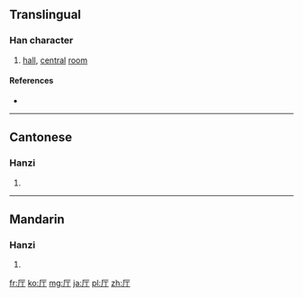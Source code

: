 {{also|廳|庁}}
==Translingual==
{{stroke order}}

===Han character===
{{Han char|rn=27|rad=厂|as=02|sn=4|four=|canj=一一弓 (MMN)|ids=⿸[[厂]][[丁]]}}

# [[hall]], [[central]] [[room]]

====References====
* {{Han ref|kx=0160.181|hdz=10068.010|uh=5385|ud=21381}}

----

==Cantonese==

===Hanzi===
{{yue-hanzi|jyut=[[teng1]]|y=teng1|tra=廳}}

# {{defn|lang=yue|sort=厂02}}

----

==Mandarin==

===Hanzi===
{{cmn-hanzi|tra=廳|pin=[[tīng]] ([[ting1]])|wg=t'ing<sup>1</sup>}}

# {{defn|lang=cmn|sort=厂02}}

[[fr:厅]]
[[ko:厅]]
[[mg:厅]]
[[ja:厅]]
[[pl:厅]]
[[zh:厅]]